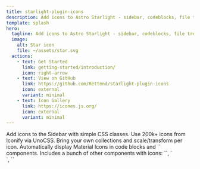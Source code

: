 ```yaml
---
title: starlight-plugin-icons
description: Add icons to Astro Starlight - sidebar, codeblocks, file tree
template: splash
hero:
  tagline: Add icons to Astro Starlight - sidebar, codeblocks, file tree
  image:
    alt: Star icon
    file: ~/assets/star.svg
  actions:
    - text: Get Started
      link: getting-started/introduction/
      icon: right-arrow
    - text: View on GitHub
      link: https://github.com/Rettend/starlight-plugin-icons
      icon: external
      variant: minimal
    - text: Icon Gallery
      link: https://icones.js.org/
      icon: external
      variant: minimal
---
```


<CardGrid stagger>
	<Card title="Sidebar Icons" icon="i-ph:popsicle-duotone" bordered>
		Add icons to the Sidebar with simple CSS classes.
	</Card>
	<Card title="Iconify Support" icon="i-ph:smiley-duotone" bordered>
		Use 200k+ icons from Iconify via UnoCSS. Bring your own collections and scale/transform per icon.
	</Card>
	<Card title="Code Block Icons" icon="i-ph:code-block-duotone" bordered>
		Automatically display
    <Link href="https://github.com/material-extensions/vscode-material-icon-theme">Material Icons</Link>
    in code blocks and `<FileTree>` components.
	</Card>
  <Card title="Components with Icons" icon="i-ph:sticker-duotone" bordered>
    Includes a bunch of other components with icons: `<Card>`, `<Aside>`, `<IconLink>`
  </Card>
</CardGrid>
